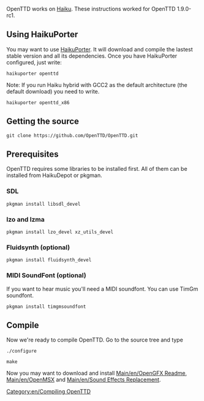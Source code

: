 OpenTTD works on [http://www.haiku-os.org Haiku]. These instructions worked for OpenTTD 1.9.0-rc1.

== Using HaikuPorter ==

You may want to use [http://github.com/haikuports/haikuports HaikuPorter]. It will download and compile the lastest stable version and all its dependencies. Once you have HaikuPorter configured, just write:

<pre>haikuporter openttd</pre>

Note: If you run Haiku hybrid with GCC2 as the default architecture (the default download) you need to write.

<pre>haikuporter openttd_x86</pre>

== Getting the source ==
<pre>git clone https://github.com/OpenTTD/OpenTTD.git</pre>

== Prerequisites ==

OpenTTD requires some libraries to be installed first. All of them can be installed from HaikuDepot or pkgman.

=== SDL ===

<pre>pkgman install libsdl_devel</pre>

=== lzo and lzma ===

<pre>pkgman install lzo_devel xz_utils_devel</pre>

=== Fluidsynth (optional) ===

 pkgman install fluidsynth_devel

=== MIDI SoundFont (optional) ===

If you want to hear music you'll need a MIDI soundfont. You can use TimGm soundfont.

<pre>pkgman install timgmsoundfont</pre>

== Compile ==

Now we're ready to compile OpenTTD. Go to the source tree and type

<pre>./configure</pre>
<pre>make</pre>

Now you may want to download and install [[Main/en/OpenGFX Readme]], [[Main/en/OpenMSX]] and [[Main/en/Sound Effects Replacement]].


[[Category:en/Compiling OpenTTD]]